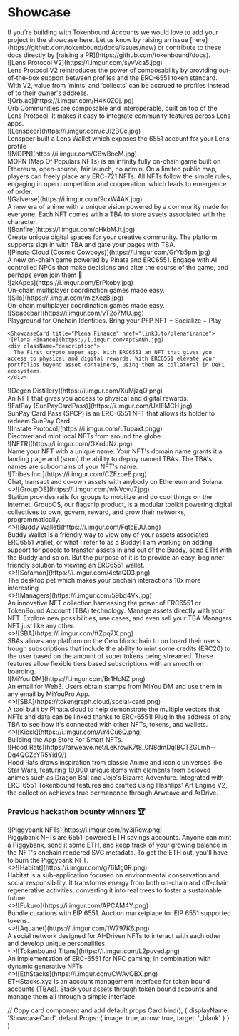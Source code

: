 
# Showcase

<Callout emoji="✍🏽" type="info">
  If you're building with Tokenbound Accounts we would love to add your project in the showcase here. Let us know by raising an issue [here](https://github.com/tokenbound/docs/issues/new) or contribute to these docs directly by [raising a PR](https://github.com/tokenbound/docs).
</Callout>

<div className="showcase">
<Cards>

<ShowcaseCard title="Lens Protocol V2" href="https://www.lens.xyz/">
    ![Lens Protocol V2](https://i.imgur.com/syvVca5.jpg)
    <div className="description">
      Lens Protocol V2 reintroduces the power of composability by providing out-of-the-box support between profiles and the ERC-6551 token standard. With V2, value from ‘mints’ and ‘collects’ can be accrued to profiles instead of to their owner's address.
    </div>
  </ShowcaseCard>

<ShowcaseCard title="Orb" href="https://www.orb.ac/">
  ![Orb.ac](https://i.imgur.com/H4K0ZOj.jpg)
  <div className="description">
    Orb Communities are composable and interoperable, built on top of the Lens Protocol. It makes it easy to integrate community features across Lens apps.
  </div>
</ShowcaseCard>

<ShowcaseCard title="Lenspeer" href="https://lenspeer.com/">
  ![Lenspeer](https://i.imgur.com/cUI2BCc.jpg)
  <div className="description">
    Lenspeer built a Lens Wallet which exposes the 6551 account for your Lens profile
  </div>
</ShowcaseCard>

<ShowcaseCard title="MOPN" href="https://www.mopn.xyz/">
    ![MOPN](https://i.imgur.com/CBwBncM.jpg)
    <div className="description">
      MOPN (Map Of Populars NFTs) is an infinity fully on-chain game built on Ethereum, open-source, fair launch, no admin. On a limited public map, players can freely place any ERC-721 NFTs. All NFTs follow the simple rules, engaging in open competition and cooperation, which leads to emergence of order.
    </div>
  </ShowcaseCard>

<ShowcaseCard title="Galverse" href="https://www.bonfire.xyz">
    ![Galverse](https://i.imgur.com/9cxW4AK.jpg)
    <div className="description">
       A new era of anime with a unique vision powered by a community made for everyone. Each NFT comes with a TBA to store assets associated with the character.
    </div>
  </ShowcaseCard>

<ShowcaseCard title="Bonfire" href="https://www.bonfire.xyz">
    ![Bonfire](https://i.imgur.com/cHkbMJt.jpg)
    <div className="description">
       Create unique digital spaces for your creative community. The platform supports sign in with TBA and gate your pages with TBA.
    </div>
  </ShowcaseCard>

<ShowcaseCard title="Pinata Cloud (Cosmic Cowboys)" href="https://www.pinata.cloud">
    ![Pinata Cloud (Cosmic Cowboys)](https://i.imgur.com/GrYb5pm.jpg)
    <div className="description">
       A new on-chain game powered by Pinata and ERC6551. Engage with AI controlled NPCs that make decisions and alter the course of the game, and perhaps even join them 👀
    </div>
  </ShowcaseCard>

<ShowcaseCard title="zkApes" href="https://zkape.io">
    ![zkApes](https://i.imgur.com/ErPkoby.jpg)
    <div className="description">
      On-chain multiplayer coordination games made easy.
    </div>
  </ShowcaseCard>

<ShowcaseCard title="Silo.gg" href="https://silo.gg">
    ![Silo](https://i.imgur.com/mizXezB.jpg)
    <div className="description">
      On-chain multiplayer coordination games made easy.
    </div>
  </ShowcaseCard>

<ShowcaseCard title="Spacebar" href="https://www.spacebar.xyz">
    ![Spacebar](https://i.imgur.com/vT2o7MU.jpg)
    <div className="description">
      Playground for Onchain Identities. Bring your PFP NFT + Socialize + Play
    </div>
  </ShowcaseCard>

    <ShowcaseCard title="Plena Finance" href="link3.to/plenafinance">
    ![Plena Finance](https://i.imgur.com/AptSANh.jpg)
    <div className="description">
      The First crypto super app. With ERC6551 an NFT that gives you access to physical and digital rewards. With ERC6551 elevate your portfolios beyond asset containers, using them as collateral in DeFi ecosystems.
    </div>
  </ShowcaseCard>

  <ShowcaseCard title="Degen Distillery" href="https://www.degendistillery.com">
    ![Degen Distillery](https://i.imgur.com/XuMjzqQ.png)
    <div className="description">
      An NFT that gives you access to physical and digital rewards.
    </div>
  </ShowcaseCard>

  <ShowcaseCard title="FatPay (SunPayCardPass)" href="https://www.fatpay.org">
    ![FatPay (SunPayCardPass)](https://i.imgur.com/UaIEMCH.jpg)
    <div className="description">
      SunPay Card Pass (SPCP) is an ERC-6551 NFT that allows its holder to redeem SunPay Card.
    </div>
  </ShowcaseCard>

  <ShowcaseCard title="Instate Protocol" href="https://instate.vercel.app/map">
    ![Instate Protocol](https://i.imgur.com/LTupaxf.pngg)
    <div className="description">
      Discover and mint local NFTs from around the globe.
    </div>
  </ShowcaseCard>

  <ShowcaseCard title="NFTR - the NFT name registry" href="https://www.nftr.name/">
    ![NFTR](https://i.imgur.com/GXrdJNz.png)
    <div className="description">
      Name your NFT with a unique name. Your NFT's domain name grants it a landing page and (soon) the ability to deploy named TBAs. The TBA's names are subdomains of your NFT's name.
    </div>
  </ShowcaseCard>

  <ShowcaseCard title="Tribes Inc." href="https://www.tribes.xyz/">
    ![Tribes Inc.](https://i.imgur.com/CZFzpeE.png)
    <div className="description">
      Chat, transact and co-own assets with anybody on Ethereum and Solana.
    </div>
  </ShowcaseCard>

  <ShowcaseCard title="GroupOS by Station Network" href="https://station.mirror.xyz/wV3sS2WN8DymlBtRVa5tn6tLxQx3mu_6rEdoydy_SGU">
    <>![GroupOS](https://i.imgur.com/wNVcvu7.jpg)</>
    <div className="description">
      Station provides rails for groups to mobilize and do cool things on the Internet. GroupOS, our flagship product, is a modular toolkit powering digital collectives to own, govern, reward, and grow their networks, programmatically.
    </div>
  </ShowcaseCard>

  <ShowcaseCard title="Buddy Wallet" href="https://buddywallet.io">
      <>![Buddy Wallet](https://i.imgur.com/FqtcEJU.png)</>
      <div className="description">
        Buddy Wallet is a friendly way to view any of your assets associated ERC6551 wallet, or what I refer to as a Buddy! I am working on adding support for people to transfer assets in and out of the Buddy, send ETH with the Buddy and so on. But the purpose of it is to provide an easy, beginner friendly solution to viewing an ERC6551 wallet.
      </div>
  </ShowcaseCard>

  <ShowcaseCard title="Sofamon" href="https://sofamon.xyz/">
      <>![Sofamon](https://i.imgur.com/4ctaQD3.png)</>
      <div className="description">
        The desktop pet which makes your onchain interactions 10x more interesting
      </div>
  </ShowcaseCard>

  <ShowcaseCard title="The Managers" href="https://themanagers.wtf/">
      <>![Managers](https://i.imgur.com/59bd4Vk.jpg)</>
      <div className="description">
        An innovative NFT collection harnessing the power of ERC6551 or TokenBound Account (TBA) technology. Manage assets directly with your NFT. Explore new possibilities, use cases, and even sell your TBA Managers NFT just like any other.
      </div>
  </ShowcaseCard>

  <ShowcaseCard title="Subscription Bound Accounts (SBA)" href="https://devfolio.co/projects/sba-b742">
      <>![SBA](https://i.imgur.com/ftZpq7X.png)</>
      <div className="description">
        SBAs allows any platform on the Celo blockchain to on board their users trough subscriptions that include the ability to mint some credits (ERC20) to the user based on the amount of super tokens being streamed. These features allow flexible tiers based subscriptions with an smooth on boarding.
      </div>
  </ShowcaseCard>

  <ShowcaseCard title="MiYou DM" href="https://dm.miyou.io">
    ![MiYou DM](https://i.imgur.com/Br1HcNZ.png)
    <div className="description">
      An email for Web3. Users obtain stamps from MiYou DM and use them in any email by MiYouPro App.
    </div>
  </ShowcaseCard>

  <ShowcaseCard title="Tokengraph.cloud" href="https://tokengraph.cloud">
      <>![SBA](https://tokengraph.cloud/social-card.png)</>
      <div className="description">
        A tool built by Pinata.cloud to help demonstrate the multiple vectors that NFTs and data can be linked thanks to ERC-6551! Plug in the address of any TBA to see how it's connected with other NFTs, tokens, and wallets.
      </div>
  </ShowcaseCard>

  <ShowcaseCard title="Kiosk" href="https://tbkiosk.xyz/projects">
    <>![Kiosk](https://i.imgur.com/AY4Cu6Q.png)</>
    <div className="description">
      Building the App Store For Smart NFTs.
    </div>
  </ShowcaseCard>

<ShowcaseCard title="Hood Rats" href="https://hoodrats.ar-io.dev/">
    ![Hood Rats](https://arweave.net/LeKrcwK7t8_0N8dmDqIBCTZGLmh--Dq4QCZcYR5YidQ/)
    <div className="description">
      Hood Rats draws inspiration from classic Anime and iconic universes like Star Wars, featuring 10,000 unique items with elements from beloved animes such as Dragon Ball and Jojo's Bizarre Adventure. Integrated with ERC-6551 Tokenbound features and crafted using Hashlips' Art Engine V2, the collection achieves true permanence through Arweave and ArDrive.
    </div>
  </ShowcaseCard>

</Cards>
</div>

### Previous hackathon bounty winners 🏆
<div className="showcase">
<Cards>
    <ShowcaseCard title="Piggybank NFTs" href="https://ethglobal.com/showcase/piggybank-6551-nft-e2ai5">
      ![Piggybank NFTs](https://i.imgur.com/hy3jRcw.png)
      <div className="description">
        Piggybank NFTs are 6551-powered ETH savings accounts. Anyone can mint a Piggybank, send it some ETH, and keep track of your growing balance in the NFT's onchain rendered SVG metadata. To get the ETH out, you'll have to burn the Piggybank NFT.
      </div>
    </ShowcaseCard>
  <ShowcaseCard title="Habitat" href="https://ethglobal.com/showcase/habitat-zpg07">
    <>![Habitat](https://i.imgur.com/g76Mg0R.png)</>
    <div className="description">
      Habitat is a sub-application focused on environmental conservation and social responsibility. It transforms energy from both on-chain and off-chain regenerative activities, converting it into real trees to foster a sustainable future.
    </div>
  </ShowcaseCard>
  <ShowcaseCard title="Fukuro" href="https://ethglobal.com/showcase/fukuro-3cdwv">
    <>![Fukuro](https://i.imgur.com/APCAM4Y.png)</>
    <div className="description">
      Bundle curations with EIP 6551. Auction marketplace for EIP 6551 supported tokens.
    </div>
  </ShowcaseCard>
  <ShowcaseCard title="Aquanet" href="https://ethglobal.com/showcase/aquanet-dzz2c">
    <>![Aquanet](https://i.imgur.com/1W797K6.png)</>
    <div className="description">
      A social network designed for AI-Driven NFTs to interact with each other and develop unique personalities.
    </div>
  </ShowcaseCard>
  <ShowcaseCard title="Tokenbound Titans" href="https://ethglobal.com/showcase/tokenbound-titans-5w6oq">
    <>![Tokenbound Titans](https://i.imgur.com/L2puved.png)</>
    <div className="description">
      An implementation of ERC-6551 for NPC gaming; in combination with dynamic generative NFTs
    </div>
  </ShowcaseCard>
  <ShowcaseCard title="ETHStacks" href="https://ethglobal.com/showcase/ethstacks-gdtth">
    <>![EthStacks](https://i.imgur.com/CWAvQBX.png)</>
    <div className="description">
      ETHStacks.xyz is an account management interface for token bound accounts (TBAs). Stack your assets through token bound accounts and manage them all through a simple interface.
    </div>
  </ShowcaseCard>
</Cards>
</div>

  // Copy card component and add default props
  Card.bind(),
  {
    displayName: 'ShowcaseCard',
    defaultProps: {
      image: true,
      arrow: true,
      target: '_blank'
    }
  }
)

<style global jsx>{`
  .showcase img {
    aspect-ratio: 12/6.3;
    object-fit: cover;
  }
  .showcase .description {
    padding: 20px;
  }
`}</style>
